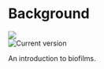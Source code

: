 # Background

<!-- chapter status badge -->
![](https://img.shields.io/badge/Status-writing-yellow)  
![Current version](https://img.shields.io/badge/Version-draft-blue) 

An introduction to biofilms.

<!-- dental calculus background? -->

<!--
## Oral biofilms

<!-- brief intro to oral biofilms 


## Oral biofilm models

<!-- brief intro to types of biofilm models -->